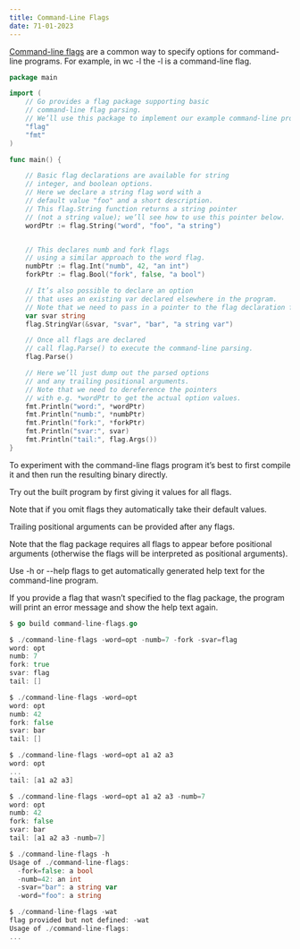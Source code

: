 ```yaml
---
title: Command-Line Flags
date: 71-01-2023
---
```

[Command-line flags](https://en.wikipedia.org/wiki/Command-line_interface#Command-line_option) are a common way to specify options for command-line programs. For example, in wc -l the -l is a command-line flag.

```go
package main

import (
    // Go provides a flag package supporting basic 
    // command-line flag parsing.
    // We’ll use this package to implement our example command-line program.
    "flag"
    "fmt"
)

func main() {

    // Basic flag declarations are available for string
    // integer, and boolean options.
    // Here we declare a string flag word with a 
    // default value "foo" and a short description.
    // This flag.String function returns a string pointer
    // (not a string value); we’ll see how to use this pointer below.
    wordPtr := flag.String("word", "foo", "a string")


    // This declares numb and fork flags
    // using a similar approach to the word flag.
    numbPtr := flag.Int("numb", 42, "an int")
    forkPtr := flag.Bool("fork", false, "a bool")

    // It’s also possible to declare an option 
    // that uses an existing var declared elsewhere in the program.
    // Note that we need to pass in a pointer to the flag declaration function.
    var svar string
    flag.StringVar(&svar, "svar", "bar", "a string var")

    // Once all flags are declared
    // call flag.Parse() to execute the command-line parsing.
    flag.Parse()

    // Here we’ll just dump out the parsed options
    // and any trailing positional arguments.
    // Note that we need to dereference the pointers 
    // with e.g. *wordPtr to get the actual option values.
    fmt.Println("word:", *wordPtr)
    fmt.Println("numb:", *numbPtr)
    fmt.Println("fork:", *forkPtr)
    fmt.Println("svar:", svar)
    fmt.Println("tail:", flag.Args())
}
```
To experiment with the command-line flags program it’s best to first compile it and then run the resulting binary directly.

Try out the built program by first giving it values for all flags.

Note that if you omit flags they automatically take their default values.

Trailing positional arguments can be provided after any flags.

Note that the flag package requires all flags to appear before positional arguments (otherwise the flags will be interpreted as positional arguments).

Use -h or --help flags to get automatically generated help text for the command-line program.

If you provide a flag that wasn’t specified to the flag package, the program will print an error message and show the help text again.
```go
$ go build command-line-flags.go

$ ./command-line-flags -word=opt -numb=7 -fork -svar=flag
word: opt
numb: 7
fork: true
svar: flag
tail: []

$ ./command-line-flags -word=opt
word: opt
numb: 42
fork: false
svar: bar
tail: []

$ ./command-line-flags -word=opt a1 a2 a3
word: opt
...
tail: [a1 a2 a3]

$ ./command-line-flags -word=opt a1 a2 a3 -numb=7
word: opt
numb: 42
fork: false
svar: bar
tail: [a1 a2 a3 -numb=7]

$ ./command-line-flags -h
Usage of ./command-line-flags:
  -fork=false: a bool
  -numb=42: an int
  -svar="bar": a string var
  -word="foo": a string

$ ./command-line-flags -wat
flag provided but not defined: -wat
Usage of ./command-line-flags:
...
```


